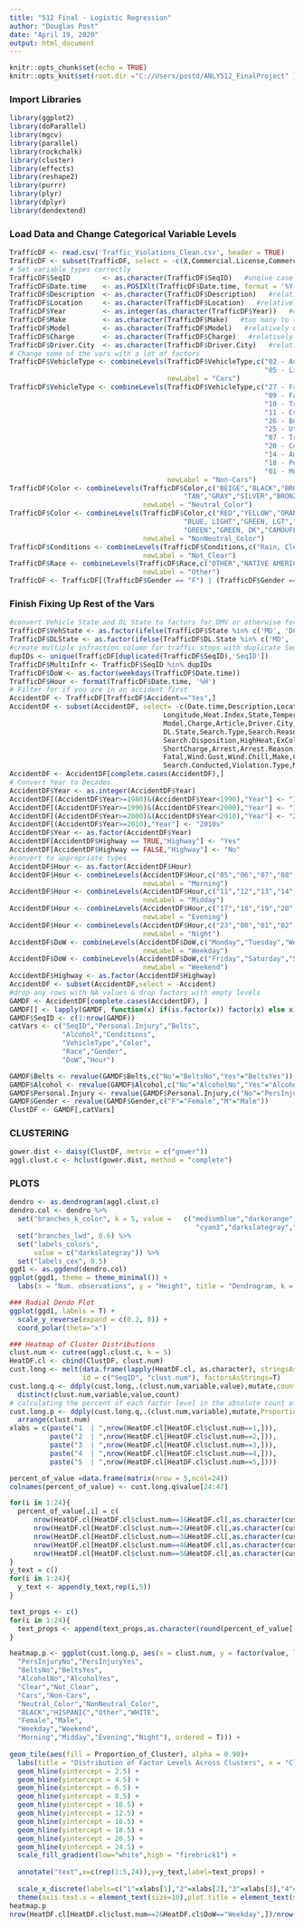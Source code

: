 ---
title: "512 Final - Logistic Regression"
author: "Douglas Post"
date: "April 19, 2020"
output: html_document
---

```{r setup, include=FALSE}
knitr::opts_chunk$set(echo = TRUE)
knitr::opts_knit$set(root.dir ="C://Users/postd/ANLY512_FinalProject" )
```

### Import Libraries

```{r,warning=FALSE,message=FALSE}
library(ggplot2)
library(doParallel)
library(mgcv)
library(parallel)
library(rockchalk)
library(cluster)
library(effects)
library(reshape2)
library(purrr)
library(plyr)
library(dplyr)
library(dendextend)
```

### Load Data and Change Categorical Variable Levels

```{r,echo=FALSE}
TrafficDF <- read.csv('Traffic_Violations_Clean.csv', header = TRUE)
TrafficDF <- subset(TrafficDF, select = -c(X,Commercial.License,Commercial.Vehicle))
# Set variable types correctly
TrafficDF$SeqID        <- as.character(TrafficDF$SeqID)   #unqiue case number
TrafficDF$Date.time    <- as.POSIXlt(TrafficDF$Date.time, format = '%Y-%m-%d %H:%M:%S')  #convert to datetime bject
TrafficDF$Description  <- as.character(TrafficDF$Description)   #relatively unique inputs for each
TrafficDF$Location     <- as.character(TrafficDF$Location)   #relatively unique inputs for each
TrafficDF$Year         <- as.integer(as.character(TrafficDF$Year))   #convert to INT for easier manipulation
TrafficDF$Make         <- as.character(TrafficDF$Make)   #too many to types to check against 
TrafficDF$Model        <- as.character(TrafficDF$Model)   #relatively unique inputs
TrafficDF$Charge       <- as.character(TrafficDF$Charge)   #relatively unique inputs
TrafficDF$Driver.City  <- as.character(TrafficDF$Driver.City)   #relatively unique inputs
# Change some of the vars with a lot of factors
TrafficDF$VehicleType <- combineLevels(TrafficDF$VehicleType,c("02 - Automobile","03 - Station Wagon",
                                                               "05 - Light Duty Truck"),
                                       newLabel = "Cars")
TrafficDF$VehicleType <- combineLevels(TrafficDF$VehicleType,c("27 - Farm Equipment","28 - Other","29 - Unknown",
                                                               "09 - Farm Vehicle","08 - Recreational Vehicle",
                                                               "10 - Transit Bus","12 - School Bus",
                                                               "11 - Cross Country Bus","04 - Limousine",
                                                               "26 - Boat Trailer","23 - Travel/Home Trailer",
                                                               "25 - Utility Trailer","21 - Tandem Trailer",
                                                               "07 - Truck/Road Tractor","24 - Camper","22 - Mobile Home",
                                                               "20 - Commercial Rig","13 - Ambulance(Emerg)",
                                                               "14 - Ambulance(Non-Emerg)","17 - Police(Emerg)",
                                                               "18 - Police(Non-Emerg)","15 - Fire(Emerg)",
                                                               "01 - Motorcycle","19 - Moped","06 - Heavy Duty Truck"),
                                       newLabel = "Non-Cars")
TrafficDF$Color <- combineLevels(TrafficDF$Color,c("BEIGE","BLACK","BROWN","WHITE",
                                           "TAN","GRAY","SILVER","BRONZE","CREAM","COPPER"),
                                 newLabel = "Neutral_Color")
TrafficDF$Color <- combineLevels(TrafficDF$Color,c("RED","YELLOW","ORANGE","GOLD","MAROON",
                                           "BLUE, LIGHT","GREEN, LGT","PINK","PURPLE","BLUE, DARK","BLUE",
                                           "GREEN","GREEN, DK","CAMOUFLAGE","CHROME","MULTICOLOR","N/A"),
                                 newLabel = "NonNeutral_Color")
TrafficDF$Conditions <- combineLevels(TrafficDF$Conditions,c("Rain, Clear","Partially cloudy","Overcast","Rain, Overcast","Rain, Partially cloudy"),
                                 newLabel = "Not_Clear")
TrafficDF$Race <- combineLevels(TrafficDF$Race,c("OTHER","NATIVE AMERICAN","ASIAN"),
                                 newLabel = "Other")
TrafficDF <- TrafficDF[(TrafficDF$Gender == "F") | (TrafficDF$Gender == "M"),]
```

### Finish Fixing Up Rest of the Vars

```{r}
#convert Vehicle State and DL State to factors for DMV or otherwise for analysis about ticketing
TrafficDF$VehState <- as.factor(ifelse(TrafficDF$State %in% c('MD', 'DC', 'VA'), 'DMV', 'Other'))
TrafficDF$DLState <- as.factor(ifelse(TrafficDF$DL.State %in% c('MD', 'DC', 'VA'), 'DMV', 'Other'))
#create multiple infraction column for traffic stops with duplicate SeqID
dupIDs <- unique(TrafficDF[duplicated(TrafficDF$SeqID),'SeqID'])
TrafficDF$MultiInfr <- TrafficDF$SeqID %in% dupIDs
TrafficDF$DoW <- as.factor(weekdays(TrafficDF$Date.time))
TrafficDF$Hour <- format(TrafficDF$Date.time, '%H')
# Filter for if you are in an accident first
AccidentDF <- TrafficDF[TrafficDF$Accident=="Yes",]
AccidentDF <- subset(AccidentDF, select= -c(Date.time,Description,Location,Latitude,
                                      Longitude,Heat.Index,State,Temperature,
                                      Model,Charge,Article,Driver.City,Driver.State,
                                      DL.State,Search.Type,Search.Reason, 
                                      Search.Disposition,HighHeat,ExCold,MajorRoad,
                                      ShortCharge,Arrest,Arrest.Reason,HAZMAT,SubAgency,Asset.Type,
                                      Fatal,Wind.Gust,Wind.Chill,Make,Contributed.To.Accident,
                                      Search.Conducted,Violation.Type,MultiInfr))
AccidentDF <- AccidentDF[complete.cases(AccidentDF),]
# Convert Year to Decades
AccidentDF$Year <- as.integer(AccidentDF$Year)
AccidentDF[(AccidentDF$Year>=1980)&(AccidentDF$Year<1990),"Year"] <- "1980s"
AccidentDF[(AccidentDF$Year>=1990)&(AccidentDF$Year<2000),"Year"] <- "1990s"
AccidentDF[(AccidentDF$Year>=2000)&(AccidentDF$Year<2010),"Year"] <- "2000s"
AccidentDF[(AccidentDF$Year>=2010),"Year"] <- "2010s"
AccidentDF$Year <- as.factor(AccidentDF$Year)
AccidentDF[AccidentDF$Highway == TRUE,"Highway"] <- "Yes"
AccidentDF[AccidentDF$Highway == FALSE,"Highway"] <- "No"
#convert to appropriate types
AccidentDF$Hour <- as.factor(AccidentDF$Hour)
AccidentDF$Hour <- combineLevels(AccidentDF$Hour,c("05","06","07","08","09","10"),
                                 newLabel = "Morning")
AccidentDF$Hour <- combineLevels(AccidentDF$Hour,c("11","12","13","14","15","16"),
                                 newLabel = "Midday")
AccidentDF$Hour <- combineLevels(AccidentDF$Hour,c("17","18","19","20","21","22"),
                                 newLabel = "Evening")
AccidentDF$Hour <- combineLevels(AccidentDF$Hour,c("23","00","01","02","03","04"),
                                 newLabel = "Night")
AccidentDF$DoW <- combineLevels(AccidentDF$DoW,c("Monday","Tuesday","Wednesday","Thursday"),
                                 newLabel = "Weekday")
AccidentDF$DoW <- combineLevels(AccidentDF$DoW,c("Friday","Saturday","Sunday"),
                                 newLabel = "Weekend")
AccidentDF$Highway <- as.factor(AccidentDF$Highway)
AccidentDF <- subset(AccidentDF,select = -Accident)
#drop any rows with NA values & drop factors with empty levels
GAMDF <- AccidentDF[complete.cases(AccidentDF), ]
GAMDF[] <- lapply(GAMDF, function(x) if(is.factor(x)) factor(x) else x)
GAMDF$SeqID <- c(1:nrow(GAMDF))
catVars <- c("SeqID","Personal.Injury","Belts",
             "Alcohol","Conditions",
             "VehicleType","Color",
             "Race","Gender",
             "DoW","Hour")
```

```{r}
GAMDF$Belts <- revalue(GAMDF$Belts,c("No"="BeltsNo","Yes"="BeltsYes"))
GAMDF$Alcohol <- revalue(GAMDF$Alcohol,c("No"="AlcoholNo","Yes"="AlcoholYes"))
GAMDF$Personal.Injury <- revalue(GAMDF$Personal.Injury,c("No"="PersInjuryNo","Yes"="PersInjuryYes"))
GAMDF$Gender <- revalue(GAMDF$Gender,c("F"="Female","M"="Male"))
ClustDF <- GAMDF[,catVars]
```

### CLUSTERING

```{r}
gower.dist <- daisy(ClustDF, metric = c("gower"))
aggl.clust.c <- hclust(gower.dist, method = "complete")
```

### PLOTS
```{r,fig.height=10,fig.width=15}
dendro <- as.dendrogram(aggl.clust.c)
dendro.col <- dendro %>%
  set("branches_k_color", k = 5, value =   c("mediumblue","darkorange",
                                              "cyan3","darkslategray","firebrick1")) %>%
  set("branches_lwd", 0.6) %>%
  set("labels_colors", 
      value = c("darkslategray")) %>% 
  set("labels_cex", 0.5)
ggd1 <- as.ggdend(dendro.col)
ggplot(ggd1, theme = theme_minimal()) +
  labs(x = "Num. observations", y = "Height", title = "Dendrogram, k = 5")
```
```{r,fig.height=13,fig.width=13}
### Radial Dendo Plot
ggplot(ggd1, labels = T) + 
  scale_y_reverse(expand = c(0.2, 0)) +
  coord_polar(theta="x")
```

```{r,fig.height=9,fig.width=13}
### Heatmap of Cluster Distributions
clust.num <- cutree(aggl.clust.c, k = 5)
HeatDF.cl <- cbind(ClustDF, clust.num)
cust.long <- melt(data.frame(lapply(HeatDF.cl, as.character), stringsAsFactors=FALSE), 
                  id = c("SeqID", "clust.num"), factorsAsStrings=T)
cust.long.q <- ddply(cust.long,.(clust.num,variable,value),mutate,count=length(unique(SeqID))) %>%
  distinct(clust.num,variable,value,count)
# calculating the percent of each factor level in the absolute count of cluster members
cust.long.p <- ddply(cust.long.q,.(clust.num,variable),mutate,Proportion_of_Cluster=count / sum(count)) %>%
  arrange(clust.num)
xlabs = c(paste("1  | ",nrow(HeatDF.cl[HeatDF.cl$clust.num==1,])),
          paste("2  | ",nrow(HeatDF.cl[HeatDF.cl$clust.num==2,])),
          paste("3  | ",nrow(HeatDF.cl[HeatDF.cl$clust.num==3,])),
          paste("4  | ",nrow(HeatDF.cl[HeatDF.cl$clust.num==4,])),
          paste("5  | ",nrow(HeatDF.cl[HeatDF.cl$clust.num==5,])))

percent_of_value =data.frame(matrix(nrow = 5,ncol=24))
colnames(percent_of_value) <- cust.long.q$value[24:47]

for(i in 1:24){
  percent_of_value[,i] = c(
      nrow(HeatDF.cl[HeatDF.cl$clust.num==1&HeatDF.cl[,as.character(cust.long.q[i+23,"variable"][1])]==cust.long.q[i+23,"value"],])/nrow(HeatDF.cl[HeatDF.cl[,as.character(cust.long.q[i+23,"variable"][1])]==cust.long.q[i+23,"value"],]),
      nrow(HeatDF.cl[HeatDF.cl$clust.num==2&HeatDF.cl[,as.character(cust.long.q[i+23,"variable"][1])]==cust.long.q[i+23,"value"],])/nrow(HeatDF.cl[HeatDF.cl[,as.character(cust.long.q[i+23,"variable"][1])]==cust.long.q[i+23,"value"],]),
      nrow(HeatDF.cl[HeatDF.cl$clust.num==3&HeatDF.cl[,as.character(cust.long.q[i+23,"variable"][1])]==cust.long.q[i+23,"value"],])/nrow(HeatDF.cl[HeatDF.cl[,as.character(cust.long.q[i+23,"variable"][1])]==cust.long.q[i+23,"value"],]),
      nrow(HeatDF.cl[HeatDF.cl$clust.num==4&HeatDF.cl[,as.character(cust.long.q[i+23,"variable"][1])]==cust.long.q[i+23,"value"],])/nrow(HeatDF.cl[HeatDF.cl[,as.character(cust.long.q[i+23,"variable"][1])]==cust.long.q[i+23,"value"],]),
      nrow(HeatDF.cl[HeatDF.cl$clust.num==5&HeatDF.cl[,as.character(cust.long.q[i+23,"variable"][1])]==cust.long.q[i+23,"value"],])/nrow(HeatDF.cl[HeatDF.cl[,as.character(cust.long.q[i+23,"variable"][1])]==cust.long.q[i+23,"value"],]))
}
y_text = c()
for(i in 1:24){
  y_text <- append(y_text,rep(i,5))
}

text_props <- c()
for(i in 1:24){
  text_props <- append(text_props,as.character(round(percent_of_value[,i],digits = 2)))
}

heatmap.p <- ggplot(cust.long.p, aes(x = clust.num, y = factor(value, levels = c(
  "PersInjuryNo","PersInjuryYes",
  "BeltsNo","BeltsYes",
  "AlcoholNo","AlcoholYes",
  "Clear","Not_Clear",
  "Cars","Non-Cars",
  "Neutral_Color","NonNeutral_Color",
  "BLACK","HISPANIC","Other","WHITE",
  "Female","Male",
  "Weekday","Weekend",
  "Morning","Midday","Evening","Night"), ordered = T))) +
  
geom_tile(aes(fill = Proportion_of_Cluster), alpha = 0.90)+
  labs(title = "Distribution of Factor Levels Across Clusters", x = "Cluster Number | Cluster Size", y = NULL) +
  geom_hline(yintercept = 2.5) + 
  geom_hline(yintercept = 4.5) + 
  geom_hline(yintercept = 6.5) + 
  geom_hline(yintercept = 8.5) + 
  geom_hline(yintercept = 10.5) + 
  geom_hline(yintercept = 12.5) +
  geom_hline(yintercept = 16.5) +
  geom_hline(yintercept = 18.5) +
  geom_hline(yintercept = 20.5) +
  geom_hline(yintercept = 24.5) +
  scale_fill_gradient(low="white",high = "firebrick1") + 
  
  annotate("text",x=c(rep(1:5,24)),y=y_text,label=text_props) +
  
  scale_x_discrete(labels=c("1"=xlabs[1],"2"=xlabs[2],"3"=xlabs[3],"4"=xlabs[4],"5"=xlabs[5])) +
  theme(axis.text.x = element_text(size=10),plot.title = element_text(size = 20,face="bold"))
heatmap.p
nrow(HeatDF.cl[HeatDF.cl$clust.num==2&HeatDF.cl$DoW=="Weekday",])/nrow(HeatDF.cl[HeatDF.cl$DoW=="Weekday",])
```